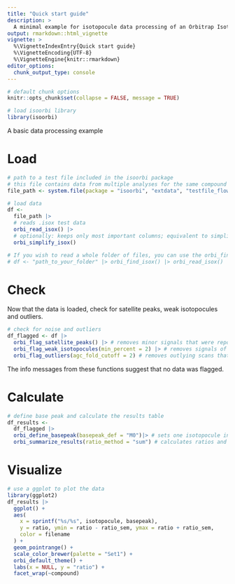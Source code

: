 ```yaml
---
title: "Quick start guide"
description: >
  A minimal example for isotopocule data processing of an Orbitrap Isotope Solutions file (.isox).
output: rmarkdown::html_vignette
vignette: >
  %\VignetteIndexEntry{Quick start guide}
  %\VignetteEncoding{UTF-8}
  %\VignetteEngine{knitr::rmarkdown}
editor_options: 
  chunk_output_type: console
---
```


```r
# default chunk options
knitr::opts_chunk$set(collapse = FALSE, message = TRUE)
```


```r
# load isoorbi library
library(isoorbi)
```

A basic data processing example

# Load

```r
# path to a test file included in the isoorbi package
# this file contains data from multiple analyses for the same compound
file_path <- system.file(package = "isoorbi", "extdata", "testfile_flow.isox")

# load data
df <- 
  file_path |>  
  # reads .isox test data
  orbi_read_isox() |>
  # optionally: keeps only most important columns; equivalent to simplify check box in IsoX
  orbi_simplify_isox()

# If you wish to read a whole folder of files, you can use the orbi_find_isox() function
# df <- "path_to_your_folder" |> orbi_find_isox() |> orbi_read_isox()
```

# Check

Now that the data is loaded, check for satellite peaks, weak isotopocules and outliers.

```r
# check for noise and outliers
df_flagged <- df |> 
  orbi_flag_satellite_peaks() |> # removes minor signals that were reported by IsoX in the same tolerance window where the peak of interest is
  orbi_flag_weak_isotopocules(min_percent = 2) |> # removes signals of isotopocules that were not detected at least in min_percent scans
  orbi_flag_outliers(agc_fold_cutoff = 2) # removes outlying scans that have more than 2 times or less than 1/2 times the average number of ions in the Orbitrap analyzer; another method: agc_window (see function documentation for more details)
```

The info messages from these functions suggest that no data was flagged.

# Calculate

```r
# define base peak and calculate the results table
df_results <- 
  df_flagged |> 
  orbi_define_basepeak(basepeak_def = "M0")|> # sets one isotopocule in the dataset as the base peak (denominator) for ratio calculation
  orbi_summarize_results(ratio_method = "sum") # calculates ratios and generates a results table
```

# Visualize

```r
# use a ggplot to plot the data
library(ggplot2)
df_results |>
  ggplot() +
  aes(
    x = sprintf("%s/%s", isotopocule, basepeak),
    y = ratio, ymin = ratio - ratio_sem, ymax = ratio + ratio_sem,
    color = filename
  ) +
  geom_pointrange() +
  scale_color_brewer(palette = "Set1") +
  orbi_default_theme() +
  labs(x = NULL, y = "ratio") +
  facet_wrap(~compound)
```


